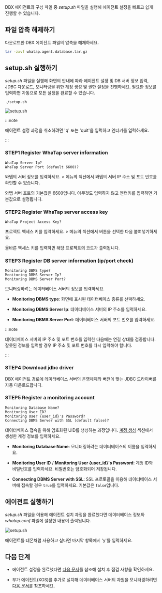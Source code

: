 DBX 에이전트의 구성 파일 중 *setup.sh* 파일을 실행해 에이전트 설정을 빠르고 쉽게 진행할 수 있습니다.

## 파일 압축 해제하기

다운로드한 DBX 에이전트 파일의 압축을 해제하세요.

```bash title="BASH"
tar -zxvf whatap.agent.database.tar.gz
```

## setup.sh 실행하기

*setup.sh* 파일을 실행해 화면의 안내에 따라 에이전트 설정 및 DB 서버 정보 입력, JDBC 다운로드, 모니터링을 위한 계정 생성 및 권한 설정을 진행하세요. 필요한 정보를 입력하면 자동으로 모든 설정을 완료할 수 있습니다.

```bash title="BASH"
./setup.sh
```

![setup.sh](/img/db-install-agent-run-setup.png)

:::note

에이전트 설정 과정을 취소하려면 'q' 또는 'quit'을 입력하고 엔터키를 입력하세요.

:::

### STEP1 Register WhaTap server information

```text title="BASH"
WhaTap Server Ip?
WhaTap Server Port (default 6600)?
```

와탭의 서버 정보를 입력하세요. <Cmdname sid="side_management" className="uitext" /> &gt; <Cmdname sid="side_agentInstall" className="uitext" /> 메뉴의 <Cmdname sid="dbx_agent_setting" className="uitext" /> 섹션에서 와탭의 서버 IP 주소 및 포트 번호를 확인할 수 있습니다.

와탭 서버 포트의 기본값은 6600입니다. 아무것도 입력하지 않고 엔터키를 입력하면 기본값으로 설정됩니다.

### STEP2 Register WhaTap server access key

```text title="BASH"
WhaTap Project Access Key?
```

프로젝트 액세스 키를 입력하세요.  <Cmdname sid="side_management" className="uitext" /> &gt; <Cmdname sid="side_agentInstall" className="uitext" /> 메뉴의 <Cmdname sid="TTL07850" className="uitext" /> 섹션에서 <Cmdname sid="copy" className="uitext" /> 버튼을 선택한 다음 붙여넣기하세요.

올바른 액세스 키를 입력하면 해당 프로젝트의 코드가 출력됩니다.

### STEP3 Register DB server information (ip/port check)

```text title="BASH"
Monitoring DBMS type?
Monitoring DBMS Server Ip?
Monitoring DBMS Server Port?
```

모니터링하려는 데이터베이스 서버의 정보를 입력하세요.

* **Monitoring DBMS type**: 화면에 표시된 데이터베이스 종류를 선택하세요.

* **Monitoring DBMS Server Ip**: 데이터베이스 서버의 IP 주소를 입력하세요.

* **Monitoring DBMS Server Port**: 데이터베이스 서버의 포트 번호를 입력하세요.

:::note

데이터베이스 서버의 IP 주소 및 포트 번호를 입력한 다음에는 연결 상태를 검증합니다. 잘못된 정보를 입력할 경우 IP 주소 및 포트 번호를 다시 입력해야 합니다.

:::

### STEP4 Download jdbc driver

DBX 에이전트 경로에 데이터베이스 서버의 운영체제와 버전에 맞는 JDBC 드라이버를 자동 다운로드합니다.

### STEP5 Register a monitoring account

```text title="BASH"
Monitoring Database Name?
Monitoring User ID?
Monitoring User {user_id}'s Password?
Connecting DBMS Server with SSL (default false)?
```

데이터베이스 접속을 위해 암호화된 UID를 생성하는 과정입니다. [계정 생성](install-agent#uid) 섹션에서 생성한 계정 정보를 입력하세요.

* **Monitoring Database Name**: 모니터링하려는 데이터베이스의 이름을 입력하세요.

* **Monitoring User ID** / **Monitoring User \{user_id\}'s Password**: 계정 ID와 비밀번호를 입력하세요. 비밀번호는 암호화되어 저장됩니다.

* **Connecting DBMS Server with SSL**: SSL 프로토콜을 이용해 데이터베이스 서버에 접속할 경우 `true`를 입력하세요. 기본값은 `false`입니다.


## 에이전트 실행하기

*setup.sh* 파일을 이용해 에이전트 설치 과정을 완료했다면 데이터베이스 정보와 *whatap.conf* 파일에 설정한 내용이 출력됩니다.

![setup.sh](/img/db-install-agent-run-setup-complete.png)

에이전트를 데몬처럼 사용하고 싶다면 마지막 항목에서 'y'를 입력하세요.


## 다음 단계

* 에이전트 설정을 완료했다면 [다음 문서](after-install-agent)를 참조해 설치 후 점검 사항을 확인하세요.

* 부가 에이전트(XOS)를 추가로 설치해 데이터베이스 서버의 자원을 모니터링하려면 [다음 문서](install-agent#apply-xos-agent)를 참조하세요.